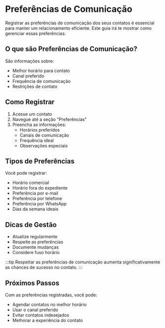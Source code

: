 # Preferências de Comunicação

Registrar as preferências de comunicação dos seus contatos é essencial para manter um relacionamento eficiente. Este guia irá te mostrar como gerenciar essas preferências.

## O que são Preferências de Comunicação?

São informações sobre:
- Melhor horário para contato
- Canal preferido
- Frequência de comunicação
- Restrições de contato

## Como Registrar

1. Acesse um contato
2. Navegue até a seção "Preferências"
3. Preencha as informações:
   - Horários preferidos
   - Canais de comunicação
   - Frequência ideal
   - Observações especiais

## Tipos de Preferências

Você pode registrar:
- Horário comercial
- Horário fora do expediente
- Preferência por e-mail
- Preferência por telefone
- Preferência por WhatsApp
- Dias da semana ideais

## Dicas de Gestão

- Atualize regularmente
- Respeite as preferências
- Documente mudanças
- Considere fuso horário

:::tip
Respeitar as preferências de comunicação aumenta significativamente as chances de sucesso no contato.
:::

## Próximos Passos

Com as preferências registradas, você pode:
- Agendar contatos no melhor horário
- Usar o canal preferido
- Evitar contatos indesejados
- Melhorar a experiência do contato 